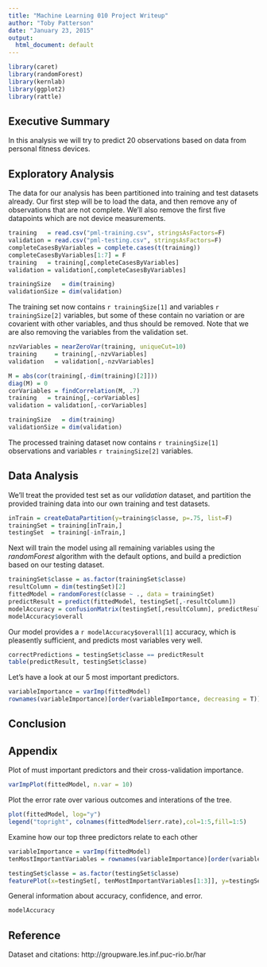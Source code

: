 ```yaml
---
title: "Machine Learning 010 Project Writeup"
author: "Toby Patterson"
date: "January 23, 2015"
output:
  html_document: default
---
```


```r
library(caret)
library(randomForest)
library(kernlab)
library(ggplot2)
library(rattle)
```

## Executive Summary

In this analysis we will try to predict 20 observations based on data from personal fitness devices.

## Exploratory Analysis

The data for our analysis has been partitioned into training and test datasets already. Our first step will be to load the data, and then remove any of observations that are not complete.  We'll also remove the first five datapoints which are not device measurements.

```r
training   = read.csv("pml-training.csv", stringsAsFactors=F)
validation = read.csv("pml-testing.csv", stringsAsFactors=F)
completeCasesByVariables = complete.cases(t(training))
completeCasesByVariables[1:7] = F
training   = training[,completeCasesByVariables]
validation = validation[,completeCasesByVariables]
```


```r
trainingSize   = dim(training)
validationSize = dim(validation)
```

The training set now contains `r trainingSize[1]` and variables `r trainingSize[2]` variables, but some of these contain no variation or are covarient with other variables, and thus should be removed. Note that we are also removing the variables from the validation set.

```r
nzvVariables = nearZeroVar(training, uniqueCut=10)
training     = training[,-nzvVariables]
validation   = validation[,-nzvVariables]

M = abs(cor(training[,-dim(training)[2]]))
diag(M) = 0
corVariables = findCorrelation(M, .7)
training   = training[,-corVariables]
validation = validation[,-corVariables]
```

```r
trainingSize   = dim(training)
validationSize = dim(validation)
```

The processed training dataset now contains `r trainingSize[1]` observations and variables `r trainingSize[2]` variables. 

## Data Analysis

We'll treat the provided test set as our _validation_ dataset, and partition the provided training data into our own training and test datasets.

```r
inTrain = createDataPartition(y=training$classe, p=.75, list=F)
trainingSet = training[inTrain,]
testingSet  = training[-inTrain,]
```

Next will train the model using all remaining variables using the _randomForest_ algorithm with the default options, and build a prediction based on our testing dataset.

```r
trainingSet$classe = as.factor(trainingSet$classe)
resultColumn = dim(testingSet)[2]
fittedModel = randomForest(classe ~ ., data = trainingSet)
predictResult = predict(fittedModel, testingSet[,-resultColumn])
modelAccuracy = confusionMatrix(testingSet[,resultColumn], predictResult)
modelAccuracy$overall
```

Our model provides a `r modelAccuracy$overall[1]` accuracy, which is pleasently sufficient, and predicts most variables very well.

```r

correctPredictions = testingSet$classe == predictResult
table(predictResult, testingSet$classe)
```

Let's have a look at our 5 most important predictors.
```r
variableImportance = varImp(fittedModel)
rownames(variableImportance)[order(variableImportance, decreasing = T)][1:15]
```
## Conclusion

## Appendix

Plot of must important predictors and their cross-validation importance.
```r
varImpPlot(fittedModel, n.var = 10)
```

Plot the error rate over various outcomes and interations of the tree.
```r
plot(fittedModel, log="y")
legend("topright", colnames(fittedModel$err.rate),col=1:5,fill=1:5)
```

Examine how our top three predictors relate to each other
```r
variableImportance = varImp(fittedModel)
tenMostImportantVariables = rownames(variableImportance)[order(variableImportance, decreasing = T)][1:10]

testingSet$classe = as.factor(testingSet$classe)
featurePlot(x=testingSet[, tenMostImportantVariables[1:3]], y=testingSet$classe, plot="pairs")
```

General information about accuracy, confidence, and error.

```r
modelAccuracy
```

## Reference

Dataset and citations: http://groupware.les.inf.puc-rio.br/har